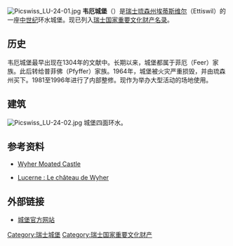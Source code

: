 {{coord|47|8|31.3|N|8|1|25.6|E|display=title}}
[[File:Picswiss_LU-24-01.jpg|thumb]]
'''韦厄城堡'''（{{lang-de|Schloss Wyher}}）是[[瑞士|瑞士]][[琉森州|琉森州]][[埃蒂斯维尔|埃蒂斯维尔]]（Ettiswil）的一座[[中世纪|中世纪]]环水城堡。现已列入[[瑞士国家和区域重要文化财产名录|瑞士国家重要文化财产名录]]。

==历史==
韦厄城堡最早出现在1304年的文献中。长期以来，城堡都属于菲厄（Feer）家族。此后转给普菲佛（Pfyffer）家族。1964年，城堡被火灾严重损毁，并由琉森州买下。1981至1996年进行了内部整修。现作为举办大型活动的场地使用。

==建筑==
[[File:Picswiss_LU-24-02.jpg|thumb]]
城堡四面环水。

==参考资料==
*{{en}}[http://www.myswitzerland.com/en-ch/wasserschloss-wyher-das-schloss-des-obersten-ludwig-pfyffer-roi-de-suisse.html Wyher Moated Castle]
*{{fr}}[http://www.swisscastles.ch/Luzern/wyher.html Lucerne : Le château de Wyher]

==外部链接==
*{{de}}[http://www.wasserschloss-wyher.ch/index.php 城堡官方网站]

{{规范控制}}
[[Category:瑞士城堡|Category:瑞士城堡]]
[[Category:瑞士国家重要文化财产|Category:瑞士国家重要文化财产]]